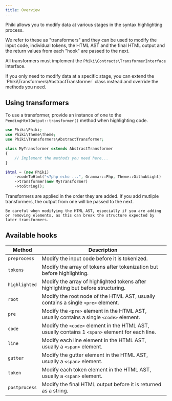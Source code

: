 ```yaml
---
title: Overview
---
```


Phiki allows you to modify data at various stages in the syntax highlighting process.

We refer to these as "transformers" and they can be used to modify the input code, individual tokens, the HTML AST and the final HTML output and the return values from each "hook" are passed to the next.

All transformers must implement the `Phiki\Contracts\TransformerInterface` interface.

<Tip>
If you only need to modify data at a specific stage, you can extend the `Phiki\Transformers\AbstractTransformer` class instead and override the methods you need.
</Tip>

## Using transformers

To use a transformer, provide an instance of one to the `PendingHtmlOutput::transformer()` method when highlighting code.

```php
use Phiki\Phiki;
use Phiki\Theme\Theme;
use Phiki\Transformers\AbstractTransformer;

class MyTransformer extends AbstractTransformer
{
    // Implement the methods you need here...
}

$html = (new Phiki)
    ->codeToHtml("<?php echo ...", Grammar::Php, Theme::GithubLight)
    ->transformer(new MyTransformer)
    ->toString();
```

<Warning>
    Transformers are applied in the order they are added. If you add mutliple transformers, the output from one will be passed to the next.

    Be careful when modifying the HTML AST, especially if you are adding or removing elements, as this can break the structure expected by later transformers.
</Warning>

## Available hooks

| Method | Description |
| --- | --- |
| `preprocess` | Modify the input code before it is tokenized. |
| `tokens` | Modify the array of tokens after tokenization but before highlighting. |
| `highlighted` | Modify the array of highlighted tokens after highlighting but before structuring. |
| `root` | Modify the root node of the HTML AST, usually contains a single `<pre>` element. |
| `pre` | Modify the `<pre>` element in the HTML AST, usually contains a single `<code>` element. |
| `code` | Modify the `<code>` element in the HTML AST, usually contains 1 `<span>` element for each line. |
| `line` | Modify each line element in the HTML AST, usually a `<span>` element. |
| `gutter` | Modify the gutter element in the HTML AST, usually a `<span>` element. |
| `token` | Modify each token element in the HTML AST, usually a `<span>` element. |
| `postprocess` | Modify the final HTML output before it is returned as a string. |
